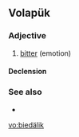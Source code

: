 ==Volapük==

===Adjective===
{{head|vo|adjective}}

# [[bitter]] (emotion)

====Declension====
{{vo-decl-adj}}

===See also===
* {{l|vo|bied}}

[[vo:biedälik]]